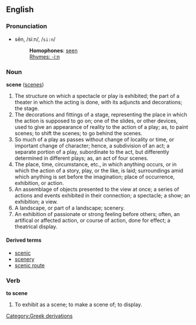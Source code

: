 ==English==

===Pronunciation===
*sēn, /siːn/, /<tt>si:n</tt>/
*:'''Homophones''': [[seen]]
*:[[Rhymes:English:-iːn|Rhymes: -iːn]]

===Noun===
'''scene''' ([[scenes]])

#The structure on which a spectacle or play is exhibited; the part of a theater in which the acting is done, with its adjuncts and decorations; the stage.
#The decorations and fittings of a stage, representing the place in which the action is supposed to go on; one of the slides, or other devices, used to give an appearance of reality to the action of a play; as, to paint scenes; to shift the scenes; to go behind the scenes.
#So much of a play as passes without change of locality or time, or important change of character; hence, a subdivision of an act; a separate portion of a play, subordinate to the act, but differently determined in different plays; as, an act of four scenes.
#The place, time, circumstance, etc., in which anything occurs, or in which the action of a story, play, or the like, is laid; surroundings amid which anything is set before the imagination; place of occurrence, exhibition, or action.
#An assemblage of objects presented to the view at once; a series of actions and events exhibited in their connection; a spectacle; a show; an exhibition; a view.
#A landscape, or part of a landscape; scenery.
#An exhibition of passionate or strong feeling before others; often, an artifical or affected action, or course of action, done for effect; a theatrical display.

====Derived terms====
*[[scenic]]
*[[scenery]]
*[[scenic route]]

===Verb===

'''to scene'''

#To exhibit as a scene; to make a scene of; to display.
[[Category:Greek derivations]]